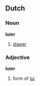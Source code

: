 ==Dutch==
===Noun===
'''luier''' {{m}}
# [[diaper]]
===Adjective===
'''luier'''
# {{compar}} form of [[lui]]